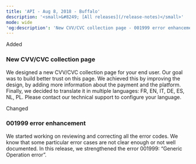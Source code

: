 ```yaml
---
title: 'API - Aug 8, 2018 - Buffalo'  
description: '<small>&#8249; [All releases](/release-notes)</small>'  
mode: wide  
'og:description': 'New CVV/CVC collection page - 001999 error enhancement'  
---
```

  
  <div class="pill pill-green">Added</div> 
  
### New CVV/CVC collection page  

We designed a new CVV/CVC collection page for your end user. Our goal was to build better trust on this page. We achieved this by improving the design, by adding more information about the payment and the platform. Finally, we decided to translate it in multiple languages: FR, EN, IT, DE, ES, NL, PL. Please contact our technical support to configure your language.  
  <div class="pill pill-orange">Changed</div> 
  
### 001999 error enhancement  

We started working on reviewing and correcting all the error codes. We know that some particular error cases are not clear enough or not well documented. In this release, we strengthened the error 001999: “Generic Operation error”.